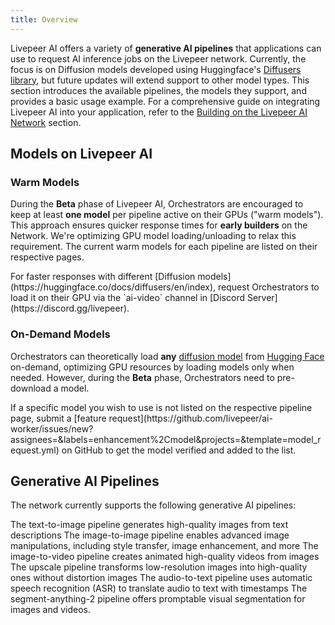 ```yaml
---
title: Overview
---
```


Livepeer AI offers a variety of **generative AI pipelines** that applications
can use to request AI inference jobs on the Livepeer network. Currently, the
focus is on Diffusion models developed using Huggingface's
[Diffusers library](https://huggingface.co/docs/diffusers/en/index), but future
updates will extend support to other model types. This section introduces the
available pipelines, the models they support, and provides a basic usage
example. For a comprehensive guide on integrating Livepeer AI into your
application, refer to the [Building on the Livepeer AI Network](/ai/builders/get-started)
section.

## Models on Livepeer AI

### Warm Models

During the **Beta** phase of Livepeer AI, Orchestrators are encouraged to
keep at least **one model** per pipeline active on their GPUs ("warm models").
This approach ensures quicker response times for **early builders** on the
Network. We're optimizing GPU model loading/unloading to relax this requirement.
The current warm models for each pipeline are listed on their respective pages.

<Tip>
  For faster responses with different [Diffusion
  models](https://huggingface.co/docs/diffusers/en/index), request Orchestrators
  to load it on their GPU via the `ai-video` channel in [Discord
  Server](https://discord.gg/livepeer).
</Tip>

### On-Demand Models

Orchestrators can theoretically load **any**
[diffusion model](https://huggingface.co/docs/diffusers/en/index) from
[Hugging Face](https://huggingface.co/models) on-demand, optimizing GPU
resources by loading models only when needed. However, during the **Beta**
phase, Orchestrators need to pre-download a model.

<Note>
  If a specific model you wish to use is not listed on the respective pipeline
  page, submit a [feature
  request](https://github.com/livepeer/ai-worker/issues/new?assignees=&labels=enhancement%2Cmodel&projects=&template=model_request.yml)
  on GitHub to get the model verified and added to the list.
</Note>

## Generative AI Pipelines

The network currently supports the following generative AI pipelines:

<CardGroup cols={2}>
  <Card title="Text-to-Image" icon="image" href="/ai/pipelines/text-to-image">
    The text-to-image pipeline generates high-quality images from text
    descriptions
  </Card>
  <Card title="Image-to-Image" icon="image" href="/ai/pipelines/image-to-image">
    The image-to-image pipeline enables advanced image manipulations, including
    style transfer, image enhancement, and more
  </Card>
  <Card title="Image-to-Video" icon="video" href="/ai/pipelines/image-to-video">
    The image-to-video pipeline creates animated high-quality videos from images
  </Card>
  <Card title="Upscale" icon="image" href="/ai/pipelines/upscale">
    The upscale pipeline transforms low-resolution images into high-quality ones without distortion
    images
  </Card>
  <Card title="Audio-to-Text" icon="message-dots" href="/ai/pipelines/audio-to-text">
    The audio-to-text pipeline uses automatic speech recognition (ASR) to translate audio to text with timestamps
  </Card>
  <Card title="Segment-Anything-2" icon="video" href="/ai/pipelines/segment-anything-2">
    The segment-anything-2 pipeline offers promptable visual segmentation for images and videos.
  </Card>
</CardGroup>
